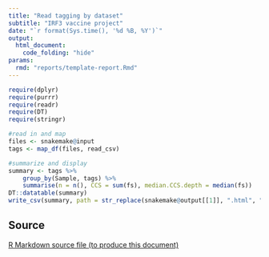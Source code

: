```yaml
---
title: "Read tagging by dataset"
subtitle: "IRF3 vaccine project"
date: "`r format(Sys.time(), '%d %B, %Y')`"
output:
  html_document:
    code_folding: "hide"
params:
  rmd: "reports/template-report.Rmd"
---
```


```r
require(dplyr)
require(purrr)
require(readr)
require(DT)
require(stringr)

#read in and map
files <- snakemake@input
tags <- map_df(files, read_csv)

#summarize and display
summary <- tags %>%
    group_by(Sample, tags) %>%
    summarise(n = n(), CCS = sum(fs), median.CCS.depth = median(fs))
DT::datatable(summary)
write_csv(summary, path = str_replace(snakemake@output[[1]], ".html", ".csv"))
```

## Source
<a download="report.Rmd" href="`r base64enc::dataURI(file = params$rmd, mime = 'text/rmd', encoding = 'base64')`">R Markdown source file (to produce this document)</a>
